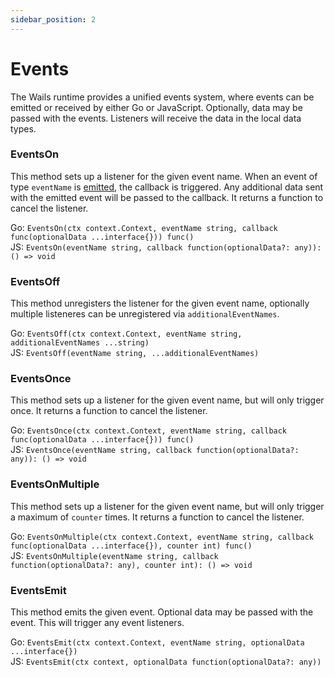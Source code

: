```yaml
---
sidebar_position: 2
---
```


# Events

The Wails runtime provides a unified events system, where events can be emitted or received by either Go or JavaScript.
Optionally, data may be passed with the events. Listeners will receive the data in the local data types.

### EventsOn

This method sets up a listener for the given event name. When an event of type `eventName` is [emitted](#EventsEmit),
the callback is triggered. Any additional data sent with the emitted event will be passed to the callback. It returns
a function to cancel the listener.

Go: `EventsOn(ctx context.Context, eventName string, callback func(optionalData ...interface{})) func()`<br/>
JS: `EventsOn(eventName string, callback function(optionalData?: any)): () => void`

### EventsOff

This method unregisters the listener for the given event name, optionally multiple listeneres can be unregistered via `additionalEventNames`.

Go: `EventsOff(ctx context.Context, eventName string, additionalEventNames ...string)`<br/>
JS: `EventsOff(eventName string, ...additionalEventNames)`

### EventsOnce

This method sets up a listener for the given event name, but will only trigger once. It returns a function to cancel
the listener.

Go: `EventsOnce(ctx context.Context, eventName string, callback func(optionalData ...interface{})) func()`<br/>
JS: `EventsOnce(eventName string, callback function(optionalData?: any)): () => void`

### EventsOnMultiple

This method sets up a listener for the given event name, but will only trigger a maximum of `counter` times. It returns
a function to cancel the listener.

Go: `EventsOnMultiple(ctx context.Context, eventName string, callback func(optionalData ...interface{}), counter int) func()`<br/>
JS: `EventsOnMultiple(eventName string, callback function(optionalData?: any), counter int): () => void`

### EventsEmit

This method emits the given event. Optional data may be passed with the event. This will trigger any event listeners.

Go: `EventsEmit(ctx context.Context, eventName string, optionalData ...interface{})`<br/>
JS: `EventsEmit(ctx context, optionalData function(optionalData?: any))`
